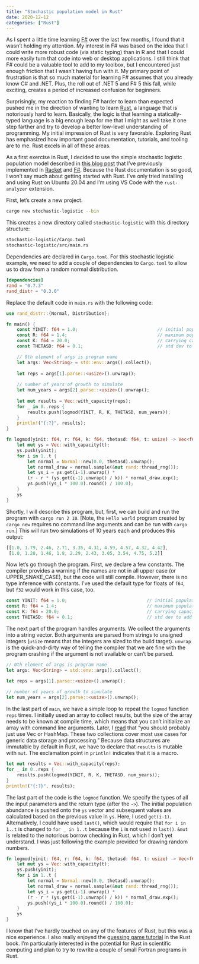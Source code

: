```yaml
---
title: "Stochastic population model in Rust"
date: 2020-12-12
categories: ["Rust"]
---
```


As I spent a little time learning [F#](https://fsharp.org/) over the last few months, I found that it wasn't holding my attention. My interest in F# was based on the idea that I could write more robust code (via static typing) than in R and that I could more easily turn that code into web or desktop applications. I still think that F# could be a valuable tool to add to my toolbox, but I encountered just enough friction that I wasn't having fun with it. My primary point of frustration is that so much material for learning F# assumes that you already know C# and .NET. Plus, the roll out of .NET 5 and F# 5 this fall, while exciting, creates a period of increased confusion for beginners. 

Surprisingly, my reaction to finding F# harder to learn than expected pushed me in the direction of wanting to learn [Rust](https://www.rust-lang.org/), a language that is notoriously hard to learn. Basically, the logic is that learning a statically-typed language is a big enough leap for me that I might as well take it one step farther and try to develop a better low-level understanding of programming. My initial impression of Rust is very favorable. Exploring Rust has emphasized how important good documentation, tutorials, and tooling are to me. Rust excels in all of these areas. 

As a first exercise in Rust, I decided to use the simple stochastic logistic population model described in [this blog post](https://www.seascapemodels.org/rstats/2017/02/26/speeding-up-sims.html) that I've previously implemented in [Racket](/posts/stochastic-population-model-r-racket/) and [F#](/posts/stochastic-population-model-fsharp/). Because the Rust documentation is so good, I won't say much about getting started with Rust. I've only tried installing and using Rust on Ubuntu 20.04 and I'm using VS Code with the `rust-analyzer` extension. 

First, let's create a new project.

``` bash
cargo new stochastic-logistic --bin
```

This creates a new directory called `stochastic-logistic` with this directory structure:

``` bash
stochastic-logistic/Cargo.toml
stochastic-logistic/src/main.rs
```

Dependencies are declared in `Cargo.toml`. For this stochastic logistic example, we need to add a couple of dependencies to `Cargo.toml` to allow us to draw from a random normal distribution.

``` toml
[dependencies]
rand = "0.7.3"
rand_distr = "0.3.0"
```

Replace the default code in `main.rs` with the following code:

``` rust
use rand_distr::{Normal, Distribution};

fn main() {
    const YINIT: f64 = 1.0;                              // initial population size
    const R: f64 = 1.4;                                  // maximum population growth rate
    const K: f64 = 20.0;                                 // carrying capacity
    const THETASD: f64 = 0.1;                            // std dev to add noise

    // 0th element of args is program name
    let args: Vec<String> = std::env::args().collect();
    
    let reps = args[1].parse::<usize>().unwrap();
        
    // number of years of growth to simulate       
    let num_years = args[2].parse::<usize>().unwrap();  
    
    let mut results = Vec::with_capacity(reps);
    for _ in 0..reps {
        results.push(logmod(YINIT, R, K, THETASD, num_years));
    }
    println!("{:?}", results);
}

fn logmod(yinit: f64, r: f64, k: f64, thetasd: f64, t: usize) -> Vec<f64> {
    let mut ys = Vec::with_capacity(t);
    ys.push(yinit);
    for i in 1..t {
        let normal = Normal::new(0.0, thetasd).unwrap();
        let normal_draw = normal.sample(&mut rand::thread_rng());
        let ys_i = ys.get(i-1).unwrap() * 
        (r - r * (ys.get(i-1).unwrap() / k)) * normal_draw.exp();
        ys.push((ys_i * 100.0).round() / 100.0);
    }
    ys
}
```

Shortly, I will describe this program, but, first, we can build and run the program with `cargo run 2 10`. [Note, the `Hello world` program created by `cargo new` requires no command line arguments and can be run with `cargo run`.] This will run two simulations of 10 years each and produces this output:

``` rust
[[1.0, 1.79, 2.46, 2.71, 3.35, 4.31, 4.59, 4.57, 4.32, 4.42], 
 [1.0, 1.28, 1.46, 1.8, 2.29, 2.43, 3.05, 3.54, 4.75, 5.2]]
```

Now let's go through the program. First, we declare a few constants. The compiler provides a warning if the names are not in all upper case (or UPPER_SNAKE_CASE), but the code will still compile. However, there is no type inference with constants. I've used the default type for floats of `f64`, but `f32` would work in this case, too.

``` rust
const YINIT: f64 = 1.0;                              // initial population size
const R: f64 = 1.4;                                  // maximum population growth rate
const K: f64 = 20.0;                                 // carrying capacity
const THETASD: f64 = 0.1;                            // std dev to add noise
```

The next part of the program handles arguments. We collect the arguments into a string vector. Both arguments are parsed from strings to unsigned integers (`usize` means that the integers are sized to the build target). `unwrap` is the quick-and-dirty way of telling the compiler that we are fine with the program crashing if the argument is not available or can't be parsed.  

``` rust
// 0th element of args is program name
let args: Vec<String> = std::env::args().collect();

let reps = args[1].parse::<usize>().unwrap();
    
// number of years of growth to simulate       
let num_years = args[2].parse::<usize>().unwrap();  
```

In the last part of `main`, we have a simple loop to repeat the `logmod` function `reps` times. I initially used an array to collect results, but the size of the array needs to be known at compile time, which means that you can't initialize an array with command line arguments. Later, I [read](https://doc.rust-lang.org/std/collections/index.html) that "you should probably just use Vec or HashMap. These two collections cover most use cases for generic data storage and processing." Because data structures are immutable by default in Rust, we have to declare that `results` is mutable with `mut`. The exclamation point in `println!` indicates that it is a macro. 

``` rust
let mut results = Vec::with_capacity(reps);
for _ in 0..reps {
    results.push(logmod(YINIT, R, K, THETASD, num_years));
}
println!("{:?}", results);
```

The last part of the code is the `logmod` function. We specify the types of all the input parameters and the return type (after the `->`). The initial population abundance is pushed onto the `ys` vector and subsequent values are calculated based on the previous value in `ys`. Here, I used `get(i-1)`. Alternatively, I could have used `last()`, which would require that `for i in 1..t` is changed to `for _ in 1..t` because the `i` is not used in `last()`. `&mut` is related to the notorious borrow checking in Rust, which I don't yet understand. I was just following the example provided for drawing random numbers. 

``` rust
fn logmod(yinit: f64, r: f64, k: f64, thetasd: f64, t: usize) -> Vec<f64> {
    let mut ys = Vec::with_capacity(t);
    ys.push(yinit);
    for i in 1..t {
        let normal = Normal::new(0.0, thetasd).unwrap();
        let normal_draw = normal.sample(&mut rand::thread_rng());
        let ys_i = ys.get(i-1).unwrap() * 
        (r - r * (ys.get(i-1).unwrap() / k)) * normal_draw.exp();
        ys.push((ys_i * 100.0).round() / 100.0);
    }
    ys
}
```

I know that I've hardly touched on any of the features of Rust, but this was a nice experience. I also really enjoyed the [guessing game tutorial](https://doc.rust-lang.org/book/ch02-00-guessing-game-tutorial.html) in the Rust book. I'm particularly interested in the potential for Rust in scientific computing and plan to try to rewrite a couple of small Fortran programs in Rust. 